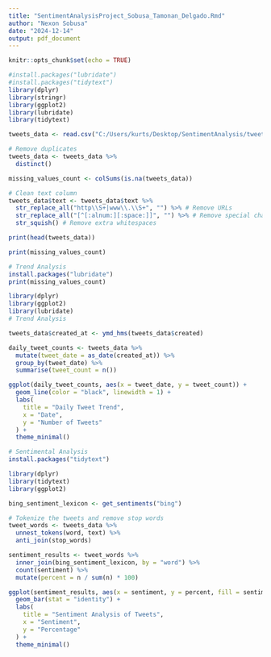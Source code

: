 ```yaml
---
title: "SentimentAnalysisProject_Sobusa_Tamonan_Delgado.Rmd"
author: "Nexon Sobusa"
date: "2024-12-14"
output: pdf_document
---
```


```r
knitr::opts_chunk$set(echo = TRUE)
```

```r
#install.packages("lubridate")
#install.packages("tidytext")
library(dplyr)
library(stringr)
library(ggplot2)
library(lubridate)
library(tidytext)
```

```r
tweets_data <- read.csv("C:/Users/kurts/Desktop/SentimentAnalysis/tweetsDF.csv")
```

```r
# Remove duplicates
tweets_data <- tweets_data %>%
  distinct()
```

```r
missing_values_count <- colSums(is.na(tweets_data))
```

```r
# Clean text column
tweets_data$text <- tweets_data$text %>%
  str_replace_all("http\\S+|www\\.\\S+", "") %>% # Remove URLs
  str_replace_all("[^[:alnum:][:space:]]", "") %>% # Remove special characters
  str_squish() # Remove extra whitespaces
```

```r
print(head(tweets_data))
```

```r
print(missing_values_count)
```

```r
# Trend Analysis
install.packages("lubridate")
print(missing_values_count)
```

```r
library(dplyr)
library(ggplot2)
library(lubridate)
# Trend Analysis
```


```r
tweets_data$created_at <- ymd_hms(tweets_data$created)
```

```r
daily_tweet_counts <- tweets_data %>%
  mutate(tweet_date = as_date(created_at)) %>%
  group_by(tweet_date) %>%
  summarise(tweet_count = n())
```


```r
ggplot(daily_tweet_counts, aes(x = tweet_date, y = tweet_count)) +
  geom_line(color = "black", linewidth = 1) +
  labs(
    title = "Daily Tweet Trend",
    x = "Date",
    y = "Number of Tweets"
  ) +
  theme_minimal()
```


```r
# Sentimental Analysis
install.packages("tidytext")
```

```r
library(dplyr)
library(tidytext)
library(ggplot2)
```

```r
bing_sentiment_lexicon <- get_sentiments("bing")
```

```r
# Tokenize the tweets and remove stop words
tweet_words <- tweets_data %>%
  unnest_tokens(word, text) %>%
  anti_join(stop_words)
```

```r
sentiment_results <- tweet_words %>%
  inner_join(bing_sentiment_lexicon, by = "word") %>%
  count(sentiment) %>%
  mutate(percent = n / sum(n) * 100)
```

```r
ggplot(sentiment_results, aes(x = sentiment, y = percent, fill = sentiment)) +
  geom_bar(stat = "identity") +
  labs(
    title = "Sentiment Analysis of Tweets",
    x = "Sentiment",
    y = "Percentage"
  ) +
  theme_minimal()
```